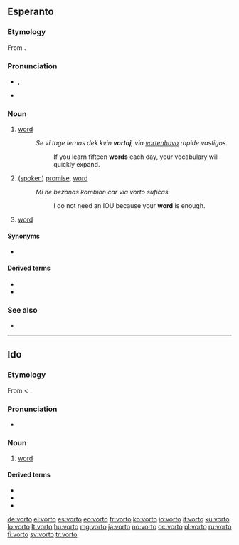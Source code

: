 ==Esperanto==

===Etymology===
From {{etyl|de|eo}} {{term|Wort||word|lang=de}}.

===Pronunciation===
* {{IPA|/ˈvor.to/|lang=eo}}, {{X-SAMPA|/ˈvor.to/|lang=eo}}
*: {{audio|Eo-vorto.ogg|Audio (Brazil)}}
* {{hyphenation|vor|to|lang=eo}}

===Noun===
{{eo-noun}}

# {{linguistics|lang=eo}} [[word]]
#: ''Se vi tage lernas dek kvin '''vortoj''', via [[vortenhavo]] rapide vastigos.''
#:: If you learn fifteen '''words''' each day, your vocabulary will quickly expand.
# ([[spoken]]) [[promise]], [[word]]
#: ''Mi ne bezonas kambion ĉar via vorto sufiĉas.''
#:: I do not need an IOU because your '''word''' is enough.
# {{computing|lang=eo}} [[word]]

====Synonyms====
* {{sense|linguistics}} {{l|eo|termino}}

====Derived terms====
* {{l|eo|pasvorto}}
* {{l|eo|vortaro}}

===See also===
* {{pedialite|Esperanto grammar}}

{{eo BRO|2}}

----

==Ido==

===Etymology===
From {{etyl|eo|io}} {{term|vorto||word|lang=eo}} < {{etyl|de|io}} {{term|Wort||word|lang=de}}.

===Pronunciation===
* {{hyphenation|vor|to|lang=io}}

===Noun===
{{io-noun|vort}}

# [[word]]

====Derived terms====
* {{l|io|vortoludo}}
* {{l|io|vortoformo}}
* {{l|io|vortolisto}}

[[de:vorto]]
[[el:vorto]]
[[es:vorto]]
[[eo:vorto]]
[[fr:vorto]]
[[ko:vorto]]
[[io:vorto]]
[[it:vorto]]
[[ku:vorto]]
[[lo:vorto]]
[[lt:vorto]]
[[hu:vorto]]
[[mg:vorto]]
[[ja:vorto]]
[[no:vorto]]
[[oc:vorto]]
[[pl:vorto]]
[[ru:vorto]]
[[fi:vorto]]
[[sv:vorto]]
[[tr:vorto]]
